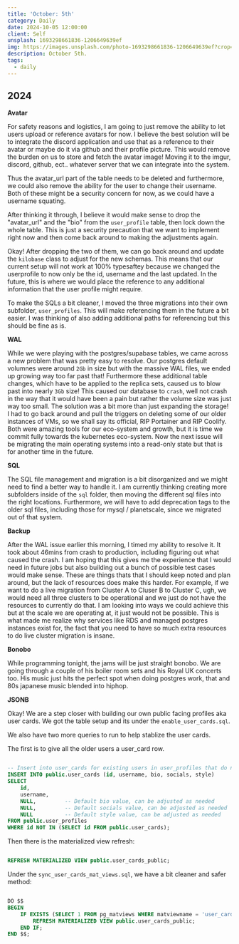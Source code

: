 ```yaml
---
title: 'October: 5th'
category: Daily
date: 2024-10-05 12:00:00
client: Self
unsplash: 1693298661836-1206649639ef
img: https://images.unsplash.com/photo-1693298661836-1206649639ef?crop=entropy&cs=srgb&fm=jpg&ixid=MnwzNjM5Nzd8MHwxfHJhbmRvbXx8fHx8fHx8fDE2ODE3NDg2ODY&ixlib=rb-4.0.3&q=85
description: October 5th. 
tags:
  - daily
---
```



## 2024

**Avatar**

For safety reasons and logistics, I am going to just remove the ability to let users upload or reference avatars for now.
I believe the best solution will be to integrate the discord application and use that as a reference to their avatar or maybe do it via github and their profile picture.
This would remove the burden on us to store and fetch the avatar image! Moving it to the imgur, discord, github, ect.. whatever server that we can integrate into the system.

Thus the avatar_url part of the table needs to be deleted and furthermore, we could also remove the ability for the user to change their username.
Both of these might be a security concern for now, as we could have a username squating.

After thinking it through, I believe it would make sense to drop the "avatar_url" and the "bio" from the `user_profile` table, then lock down the whole table.
This is just a security precaution that we want to implement right now and then come back around to making the adjustments again. 

Okay! After dropping the two of them, we can go back around and update the `kilobase` class to adjust for the new schemas.
This means that our current setup will not work at 100% typesaftey because we changed the userprofile to now only be the id, username and the last updated.
In the future, this is where we would place the reference to any additional information that the user profile might require. 

To make the SQLs a bit cleaner, I moved the three migrations into their own subfolder, `user_profiles`. This will make referencing them in the future a bit easier.
I was thinking of also adding additional paths for referencing but this should be fine as is.

**WAL**

While we were playing with the postgres/supabase tables, we came across a new problem that was pretty easy to resolve.
Our postgres default volumnes were around `2Gb` in size but with the massive WAL files, we ended up growing way too far past that!
Furthermore these additional table changes, which have to be applied to the replica sets, caused us to blow past into nearly `3Gb` size!
This caused our database to `crash`, well not crash in the way that it would have been a pain but rather the volume size was just way too small.
The solution was a bit more than just expanding the storage!
I had to go back around and pull the triggers on deleting some of our older instances of VMs, so we shall say its official, RIP Portainer and RIP Coolify.
Both were amazing tools for our eco-system and growth, but it is time we commit fully towards the kubernetes eco-system.
Now the next issue will be migrating the main operating systems into a read-only state but that is for another time in the future.

**SQL**

The SQL file management and migration is a bit disorganized and we might need to find a better way to handle it.
I am currently thinking creating more subfolders inside of the `sql` folder, then moving the different sql files into the right locations.
Furthermore, we will have to add deprecation tags to the older sql files, including those for mysql / planetscale, since we migrated out of that system.


**Backup**

After the WAL issue earlier this morning, I timed my ability to resolve it.
It took about 46mins from crash to production, including figuring out what caused the crash.
I am hoping that this gives me the experience that I would need in future jobs but also building out a bunch of possible test cases would make sense.
These are things thats that I should keep noted and plan around, but the lack of resources does make this harder.
For example, if we want to do a live migration from Cluster A to Cluser B to Cluster C, ugh, we would need all three clusters to be operational and we just do not have the resources to currently do that.
I am looking into ways we could achieve this but at the scale we are operating at, it just would not be possible.
This is what made me realize why services like RDS and managed postgres instances exist for, the fact that you need to have so much extra resources to do live cluster migration is insane.


**Bonobo**

While programming tonight, the jams will be just straight bonobo.
We are going through a couple of his boiler room sets and his Royal UK concerts too.
His music just hits the perfect spot when doing postgres work, that and 80s japanese music blended into hiphop.

**JSONB**

Okay! We are a step closer with building our own public facing profiles aka user cards.
We got the table setup and its under the `enable_user_cards.sql`.

We also have two more queries to run to help stablize the user cards.

The first is to give all the older users a user_card row.

```sql

-- Insert into user_cards for existing users in user_profiles that do not have a user_card yet
INSERT INTO public.user_cards (id, username, bio, socials, style)
SELECT 
    id,
    username,
    NULL,         -- Default bio value, can be adjusted as needed
    NULL,         -- Default socials value, can be adjusted as needed
    NULL          -- Default style value, can be adjusted as needed
FROM public.user_profiles
WHERE id NOT IN (SELECT id FROM public.user_cards);

```

Then there is the materialized view refresh:

```sql 

REFRESH MATERIALIZED VIEW public.user_cards_public;

```
Under the `sync_user_cards_mat_views.sql`, we have a bit cleaner and safer method:

```sql

DO $$
BEGIN
    IF EXISTS (SELECT 1 FROM pg_matviews WHERE matviewname = 'user_cards_public') THEN
        REFRESH MATERIALIZED VIEW public.user_cards_public;
    END IF;
END $$;


```